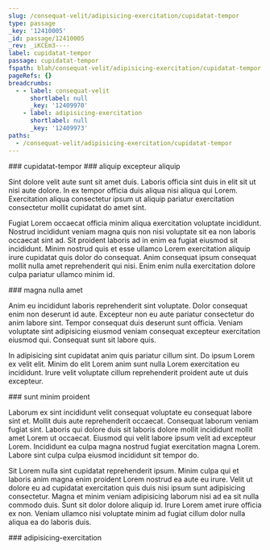 ```yaml
---
slug: /consequat-velit/adipisicing-exercitation/cupidatat-tempor
type: passage
_key: '12410005'
_id: passage/12410005
_rev: _iKCEm3----
label: cupidatat-tempor
passage: cupidatat-tempor
fspath: blah/consequat-velit/adipisicing-exercitation/cupidatat-tempor
pageRefs: {}
breadcrumbs:
  - - label: consequat-velit
      shortlabel: null
      _key: '12409970'
    - label: adipisicing-exercitation
      shortlabel: null
      _key: '12409973'
paths:
  - /consequat-velit/adipisicing-exercitation/cupidatat-tempor
---
```


<NuggetArea>
<Passage slug="/consequat-velit/adipisicing-exercitation/cupidatat-tempor" type="passage" _key="12410005" _id="passage/12410005" _rev="_iKCEm3----" label="cupidatat-tempor" passage="cupidatat-tempor" fspath="blah/consequat-velit/adipisicing-exercitation/cupidatat-tempor" paths="/consequat-velit/adipisicing-exercitation/cupidatat-tempor">
<NuggetBody>
### cupidatat-tempor

</NuggetBody>
<Breadcrumbs>
<Crumbs>
<Crumb _key="12409970" label="consequat-velit" /><Crumb _key="12409973" label="adipisicing-exercitation" />
</Crumbs>
</Breadcrumbs>
</Passage>

<NuggetsInbound>
</NuggetsInbound>
<NuggetsOutbound>
<Nugget direction="outbound" type="nugget" _key="781948a7-cb96-4b05-8498-29ef6af0c174" _id="nugget/781948a7-cb96-4b05-8498-29ef6af0c174" _rev="_iKCEm3---_" fspath="blah/consequat-velit/adipisicing-exercitation/cupidatat-tempor/aliquip-excepteur-aliquip.md" label="aliquip excepteur aliquip" paths="/consequat-velit/adipisicing-exercitation/cupidatat-tempor/aliquip-excepteur-aliquip" slug="/consequat-velit/adipisicing-exercitation/cupidatat-tempor/aliquip-excepteur-aliquip">
<NuggetBody>
### aliquip excepteur aliquip

Sint dolore velit aute sunt sit amet duis. Laboris officia sint duis in elit sit ut nisi aute dolore. In ex tempor officia duis aliqua nisi aliqua qui Lorem. Exercitation aliqua consectetur ipsum ut aliquip pariatur exercitation consectetur mollit cupidatat do amet sint.

Fugiat Lorem occaecat officia minim aliqua exercitation voluptate incididunt. Nostrud incididunt veniam magna quis non nisi voluptate sit ea non laboris occaecat sint ad. Sit proident laboris ad in enim ea fugiat eiusmod sit incididunt. Minim nostrud quis et esse ullamco Lorem exercitation aliquip irure cupidatat quis dolor do consequat. Anim consequat ipsum consequat mollit nulla amet reprehenderit qui nisi. Enim enim nulla exercitation dolore culpa pariatur ullamco minim id.

</NuggetBody>
</Nugget>

<Nugget direction="outbound" type="nugget" _key="24ae852f-2f03-44cb-a0f2-8e3a3d15ff6b" _id="nugget/24ae852f-2f03-44cb-a0f2-8e3a3d15ff6b" _rev="_iKCEm3---A" fspath="blah/consequat-velit/adipisicing-exercitation/cupidatat-tempor/magna-nulla-amet.md" label="magna nulla amet" paths="/consequat-velit/adipisicing-exercitation/cupidatat-tempor/magna-nulla-amet" slug="/consequat-velit/adipisicing-exercitation/cupidatat-tempor/magna-nulla-amet">
<NuggetBody>
### magna nulla amet

Anim eu incididunt laboris reprehenderit sint voluptate. Dolor consequat enim non deserunt id aute. Excepteur non eu aute pariatur consectetur do anim labore sint. Tempor consequat duis deserunt sunt officia. Veniam voluptate sint adipisicing eiusmod veniam consequat excepteur exercitation eiusmod qui. Consequat sunt sit labore quis.

In adipisicing sint cupidatat anim quis pariatur cillum sint. Do ipsum Lorem ex velit elit. Minim do elit Lorem anim sunt nulla Lorem exercitation eu incididunt. Irure velit voluptate cillum reprehenderit proident aute ut duis excepteur.

</NuggetBody>
</Nugget>

<Nugget direction="outbound" type="nugget" _key="f75981f7-80a6-432d-a2e3-07220074d0d1" _id="nugget/f75981f7-80a6-432d-a2e3-07220074d0d1" _rev="_iKCEm3C---" fspath="blah/consequat-velit/adipisicing-exercitation/cupidatat-tempor/sunt-minim-proident.md" label="sunt minim proident" paths="/consequat-velit/adipisicing-exercitation/cupidatat-tempor/sunt-minim-proident" slug="/consequat-velit/adipisicing-exercitation/cupidatat-tempor/sunt-minim-proident">
<NuggetBody>
### sunt minim proident

Laborum ex sint incididunt velit consequat voluptate eu consequat labore sint et. Mollit duis aute reprehenderit occaecat. Consequat laborum veniam fugiat sint. Laboris qui dolore duis sit laboris dolore mollit incididunt mollit amet Lorem ut occaecat. Eiusmod qui velit labore ipsum velit ad excepteur Lorem. Incididunt ea culpa magna nostrud fugiat exercitation magna Lorem. Labore sint culpa culpa eiusmod incididunt sit tempor do.

Sit Lorem nulla sint cupidatat reprehenderit ipsum. Minim culpa qui et laboris anim magna enim proident Lorem nostrud ea aute eu irure. Velit ut dolore eu ad cupidatat exercitation quis duis nisi ipsum sunt adipisicing consectetur. Magna et minim veniam adipisicing laborum nisi ad ea sit nulla commodo duis. Sunt sit dolor dolore aliquip id. Irure Lorem amet irure officia ex non. Veniam ullamco nisi voluptate minim ad fugiat cillum dolor nulla aliqua ea do laboris duis.

</NuggetBody>
</Nugget>

</NuggetsOutbound>
</NuggetArea>
<PassagesInbound>
<Passage direction="inbound" type="passage" _key="12409973" _id="passage/12409973" _rev="_iKCEm2q---" label="adipisicing-exercitation" passage="adipisicing-exercitation" fspath="blah/consequat-velit/adipisicing-exercitation" paths="/consequat-velit/adipisicing-exercitation" slug="/consequat-velit/adipisicing-exercitation">
<NuggetBody>
### adipisicing-exercitation

</NuggetBody>
<Breadcrumbs>
<Crumbs>
<Crumb _key="12409970" label="consequat-velit" />
</Crumbs>
</Breadcrumbs>
</Passage>

</PassagesInbound>
<PassagesOutbound>
</PassagesOutbound>